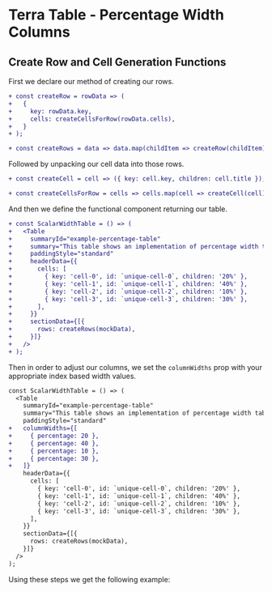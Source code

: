 
# Terra Table - Percentage Width Columns

## Create Row and Cell Generation Functions
First we declare our method of creating our rows.

```diff
+ const createRow = rowData => (
+   {
+     key: rowData.key,
+     cells: createCellsForRow(rowData.cells),
+   }
+ );

+ const createRows = data => data.map(childItem => createRow(childItem));
```
Followed by unpacking our cell data into those rows.

```diff
+ const createCell = cell => ({ key: cell.key, children: cell.title });

+ const createCellsForRow = cells => cells.map(cell => createCell(cell));
```
And then we define the functional component returning our table.
```diff
+ const ScalarWidthTable = () => (
+   <Table
+     summaryId="example-percentage-table"
+     summary="This table shows an implementation of percentage width table columns."
+     paddingStyle="standard"
+     headerData={{
+       cells: [
+         { key: 'cell-0', id: `unique-cell-0`, children: '20%' },
+         { key: 'cell-1', id: `unique-cell-1`, children: '40%' },
+         { key: 'cell-2', id: `unique-cell-2`, children: '10%' },
+         { key: 'cell-3', id: `unique-cell-3`, children: '30%' },
+       ],
+     }}
+     sectionData={[{
+       rows: createRows(mockData),
+     }]}
+   />
+ );
```
Then in order to adjust our columns, we set the `columnWidths` prop with your appropriate index based width values.
```diff
const ScalarWidthTable = () => (
  <Table
    summaryId="example-percentage-table"
    summary="This table shows an implementation of percentage width table columns."
    paddingStyle="standard"
+   columnWidths={[
+     { percentage: 20 },
+     { percentage: 40 },
+     { percentage: 10 },
+     { percentage: 30 },
+   ]}
    headerData={{
      cells: [
        { key: 'cell-0', id: `unique-cell-0`, children: '20%' },
        { key: 'cell-1', id: `unique-cell-1`, children: '40%' },
        { key: 'cell-2', id: `unique-cell-2`, children: '10%' },
        { key: 'cell-3', id: `unique-cell-3`, children: '30%' },
      ],
    }}
    sectionData={[{
      rows: createRows(mockData),
    }]}
  />
);
```
Using these steps we get the following example:

<PercentageWidthTable />
